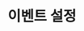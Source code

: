 ---
id: warning-notice-v2
title: 이벤트 설정
description: 이벤트 조건 설정을 통해 경고 알림을 보냅니다.
tags: [ KAFKA, 경고 알림, 이벤트 설정 ]
draft: true
---